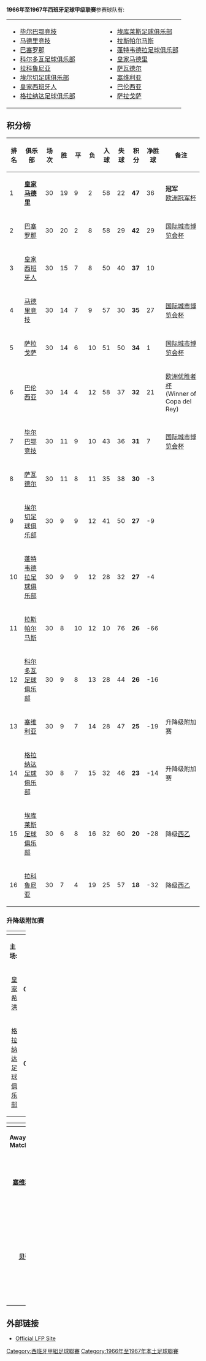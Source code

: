 {{NoteTA|G1=football|G2=西甲}}
{{Location map+ |Spain |width=400 |float=right |caption=西甲球队位置 1966–67 |places=
{{Location map~ |Spain |lat=43.263472 |long=-2.948150 |label=<small>[[毕尔巴鄂竞技|毕尔巴鄂竞技]]</small> |position=left}}
{{Location map~ |Spain |lat=40.401703 |long=-3.720628 |label=<small>[[马德里竞技|马德里竞技]]</small> |position=left}}
{{Location map~ |Spain |lat=41.380889 |long=2.1228167 |label=<small>[[巴塞罗那足球俱乐部|巴塞罗那]]</small> |position=bottom}}
{{Location map~ |Spain |lat=37.872219 |long=-4.764550 |label=<small>[[科尔多瓦足球俱乐部|科尔多瓦]]</small> |position=top}}
{{Location map~ |Spain |lat=43.368717 |long=-8.417514 |label=<small>[[拉科鲁尼亚|拉科鲁尼亚]]</small> }}
{{Location map~ |Spain |lat=38.267111 |long=-0.663272 |label=<small>[[埃尔切足球俱乐部|埃尔切]]</small> |position=left}}
{{Location map~ |Spain |lat=41.347861 |long=2.0756667 |label=<small>[[皇家西班牙人|皇家西班牙人]]</small> |position=left}}
{{Location map~ |Spain |lat=37.152925 |long=-3.595744 |label=<small>[[格拉纳达足球俱乐部|格拉纳达]]</small> |position=top}}
{{Location map~ |Spain |lat=38.357331 |long=-0.492706 |label=<small>[[埃库莱斯足球俱乐部|埃库莱斯]]</small> }}
{{Location map~ |Spain |lat=42.511842 |long=-8.439706 |label=<small>[[蓬特韦德拉足球俱乐部|蓬特韦德拉]]</small> |position=right}}
{{Location map~ |Spain |lat=40.453053 |long=-3.688356 |label=<small>[[皇家马德里足球俱乐部|皇家马德里]]</small> |position= right}}
{{Location map~ |Spain |lat=41.780889 |long=1.7228167 |label=<small>[[萨瓦德尔|萨瓦德尔]]</small> |position=top}}
{{Location map~ |Spain |lat=37.384039 |long=-5.970583 |label=<small>[[塞维利亚足球俱乐部|塞维利亚]]</small>  |position=bottom}}
{{Location map~ |Spain |lat=39.474616 |long=-0.358219 |label=<small>[[巴伦西亚足球俱乐部|巴伦西亚]]</small> |position=bottom }}
{{Location map~ |Spain |lat=41.636472 |long=-0.901828 |label=<small>[[皇家萨拉戈萨|萨拉戈萨]]</small> |position=top }}
}} 

'''1966年至1967年西班牙足球甲级联赛'''参赛球队有:
{|border="0" cellpadding="2"
|- valign="top"
|
* [[毕尔巴鄂竞技|毕尔巴鄂竞技]]
* [[马德里竞技|马德里竞技]]
* [[巴塞罗那足球俱乐部|巴塞罗那]]
* [[科尔多瓦足球俱乐部|科尔多瓦足球俱乐部]]
* [[拉科鲁尼亚|拉科鲁尼亚]]
* [[埃尔切足球俱乐部|埃尔切足球俱乐部]]
* [[皇家西班牙人|皇家西班牙人]]
* [[格拉纳达足球俱乐部|格拉纳达足球俱乐部]]
|width="50"| 
|valign="top"|
* [[埃库莱斯足球俱乐部|埃库莱斯足球俱乐部]]
* [[拉斯帕尔马斯|拉斯帕尔马斯]]
* [[蓬特韦德拉足球俱乐部|蓬特韦德拉足球俱乐部]]
* [[皇家马德里足球俱乐部|皇家马德里]]
* [[萨瓦德尔|萨瓦德尔]]
* [[塞维利亚足球俱乐部|塞维利亚]]
* [[巴伦西亚足球俱乐部|巴伦西亚]]
* [[皇家萨拉戈萨|萨拉戈萨]]
|}

==积分榜==
{| bgcolor="#f7f8ff" cellpadding="3" cellspacing="0" border="1" style="font-size: 85%; border: gray solid 1px; border-collapse: collapse;"
|- bgcolor="#CCCCCC"
! 排名 !! 俱乐部!! 场次 !! 胜 !! 平 !! 负 !! 入球 !! 失球 !! 积分 !! 净胜球 !! 备注
|-align="center"
|1||align="left"|'''[[皇家马德里足球俱乐部|皇家马德里]]'''||30||19||9||2||58||22||'''47'''||36||'''冠军'''<br>[[欧洲冠军杯_1967-68|欧洲冠军杯]]
|-align="center" bgcolor="#EFEFEF"
|2||align="left"|[[巴塞罗那足球俱乐部|巴塞罗那]]||30||20||2||8||58||29||'''42'''||29|| [[国际城市博览会杯_1967-68|国际城市博览会杯]]
|-align="center"
|3||align="left"|[[皇家西班牙人|皇家西班牙人]]||30||15||7||8||50||40||'''37'''||10||
|-align="center" bgcolor="#EFEFEF"
|4||align="left"|[[马德里竞技|马德里竞技]]||30||14||7||9||57||30||'''35'''||27|| [[国际城市博览会杯_1967-68|国际城市博览会杯]]
|-align="center"
|5||align="left"|[[皇家萨拉戈萨|萨拉戈萨]]||30||14||6||10||51||50||'''34'''||1|| [[国际城市博览会杯_1967-68|国际城市博览会杯]]
|-align="center" bgcolor="#EFEFEF"
|6||align="left"|[[巴伦西亚足球俱乐部|巴伦西亚]]||30||14||4||12||58||37||'''32'''||21|| [[欧洲优胜者杯_1967–68|欧洲优胜者杯]]<br>(Winner of Copa del Rey)
|-align="center"
|7||align="left"|[[毕尔巴鄂竞技|毕尔巴鄂竞技]]||30||11||9||10||43||36||'''31'''||7|| [[国际城市博览会杯_1967-68|国际城市博览会杯]]
|-align="center" bgcolor="#EFEFEF"
|8||align="left"|[[萨瓦德尔|萨瓦德尔]]||30||11||8||11||35||38||'''30'''||-3||
|-align="center"
|9||align="left"|[[埃尔切足球俱乐部|埃尔切足球俱乐部]]||30||9||9||12||41||50||'''27'''||-9||
|-align="center" bgcolor="#EFEFEF"
|10||align="left"|[[蓬特韦德拉足球俱乐部|蓬特韦德拉足球俱乐部]]||30||9||9||12||28||32||'''27'''||-4||
|-align="center"
|11||align="left"|[[拉斯帕尔马斯|拉斯帕尔马斯]]||30||8||10||12||10||76||'''26'''||-66||
|-align="center" bgcolor="#EFEFEF"
|12||align="left"|[[科尔多瓦足球俱乐部|科尔多瓦足球俱乐部]]||30||9||8||13||28||44||'''26'''||-16||
|-align="center"
|13||align="left"|[[塞维利亚足球俱乐部|塞维利亚]]||30||9||7||14||28||47||'''25'''||-19|| 升降级附加赛
|-align="center" bgcolor="#EFEFEF"
|14||align="left"|[[格拉纳达足球俱乐部|格拉纳达足球俱乐部]]||30||8||7||15||32||46||'''23'''||-14|| 升降级附加赛
|-align="center"
|15||align="left"|[[埃库莱斯足球俱乐部|埃库莱斯足球俱乐部]]||30||6||8||16||32||60||'''20'''||-28|| 降级[[西班牙足球乙级联赛|西乙]]
|-align="center" bgcolor="#EFEFEF"
|16||align="left"|[[拉科鲁尼亚|拉科鲁尼亚]]||30||7||4||19||25||57||'''18'''||-32|| 降级[[西班牙足球乙级联赛|西乙]]
|}

===升降级附加赛===
{| width=100% cellspacing=1
!width=20%|
!width=12%|
!width=20%|
!
|-
|'''主场:'''
|- style=font-size:90%
|align=right|[[希洪竞技|皇家希洪]]
|align=center|'''0-1'''
|[[塞维利亚足球俱乐部|塞维利亚]] 
|- style=font-size:90%
|align=right|[[格拉纳达足球俱乐部|格拉纳达足球俱乐部]]
|align=center|'''0-1'''
|[[皇家贝蒂斯|贝蒂斯]] 
|}

{| width=100% cellspacing=1
!width=20%|
!width=12%|
!width=20%|
!
|-
|'''Away Matches:'''
|- style=font-size:90%
|align=right|'''[[塞维利亚足球俱乐部|塞维利亚]]'''
|align=center|'''1-0'''
|[[希洪竞技|皇家希洪]]
|Agg:'''2-0'''
|- style=font-size:90%
|align=right|'''[[皇家贝蒂斯|贝蒂斯]]'''
|align=center|'''2-0'''
|[[格拉纳达足球俱乐部|格拉纳达足球俱乐部]]
|Agg:'''3-0'''
|}

==外部链接==
*{{es icon}} [http://www.lfp.es/ Official LFP Site]{{Wayback|url=http://www.lfp.es/ |date=20080113205641 }}

{{西班牙足球甲級聯賽賽季}}

{{DEFAULTSORT:1966-67赛季西班牙足球甲级联赛}}
[[Category:西班牙甲組足球聯賽|Category:西班牙甲組足球聯賽]]
[[Category:1966年至1967年本土足球聯賽|Category:1966年至1967年本土足球聯賽]]